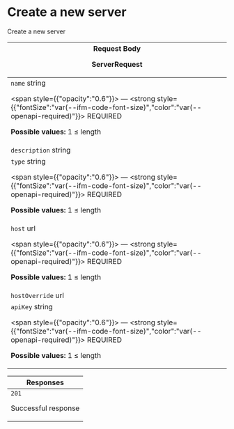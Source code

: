 
# Create a new server





Create a new server


<table style={{"display":"table","width":"100%"}}>
<thead>
<tr>
<th style={{"textAlign":"left"}}>
<span>Request Body </span>


<div>


ServerRequest


</div>
</th>
</tr>
</thead>
<tbody>
<tr>
<td>
<code>name</code>
<span style={{"opacity":"0.6"}}> string</span>

<span style={{"opacity":"0.6"}}> — </span>
<strong style={{"fontSize":"var(--ifm-code-font-size)","color":"var(--openapi-required)"}}> REQUIRED</strong>



<div style={{"marginTop":"var(--ifm-table-cell-padding)"}}>


**Possible values:** 1 ≤ length


</div>


</td>
</tr>
<tr>
<td>
<code>description</code>
<span style={{"opacity":"0.6"}}> string</span>




</td>
</tr>
<tr>
<td>
<code>type</code>
<span style={{"opacity":"0.6"}}> string</span>

<span style={{"opacity":"0.6"}}> — </span>
<strong style={{"fontSize":"var(--ifm-code-font-size)","color":"var(--openapi-required)"}}> REQUIRED</strong>



<div style={{"marginTop":"var(--ifm-table-cell-padding)"}}>


**Possible values:** 1 ≤ length


</div>


</td>
</tr>
<tr>
<td>
<code>host</code>
<span style={{"opacity":"0.6"}}> url</span>

<span style={{"opacity":"0.6"}}> — </span>
<strong style={{"fontSize":"var(--ifm-code-font-size)","color":"var(--openapi-required)"}}> REQUIRED</strong>



<div style={{"marginTop":"var(--ifm-table-cell-padding)"}}>


**Possible values:** 1 ≤ length


</div>


</td>
</tr>
<tr>
<td>
<code>hostOverride</code>
<span style={{"opacity":"0.6"}}> url</span>




</td>
</tr>
<tr>
<td>
<code>apiKey</code>
<span style={{"opacity":"0.6"}}> string</span>

<span style={{"opacity":"0.6"}}> — </span>
<strong style={{"fontSize":"var(--ifm-code-font-size)","color":"var(--openapi-required)"}}> REQUIRED</strong>



<div style={{"marginTop":"var(--ifm-table-cell-padding)"}}>


**Possible values:** 1 ≤ length


</div>


</td>
</tr>
</tbody>
</table>
<table style={{"display":"table","width":"100%"}}>
<thead><tr><th style={{"textAlign":"left"}}>Responses</th></tr></thead>
<tbody>
<tr>
<td>
<div style={{"display":"flex"}}>
<div style={{"marginRight":"var(--ifm-table-cell-padding)"}}><code>201</code></div>
<div>


Successful response


</div>
</div>
<div></div>
</td>
</tr>
</tbody>
</table>

